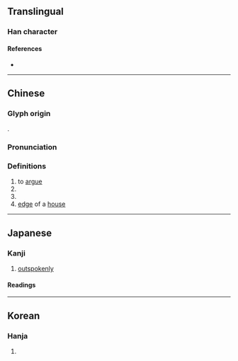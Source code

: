 {{character info/new}}
{{character info|0x2F840}}
==Translingual==

===Han character===
{{Han char|rn=30|rad=口|as=06|sn=9|four=66207|canj=RRMMS|ids=⿱吅亏}}

====References====
* {{Han ref|kx=0186.020|dkj=03529|dj=0405.240|hdz=10615.060|uh=54A2|ud=21666|bh=CE4B|bd=52811}}

----

==Chinese==
{{zh-forms|alt=㖾}}

===Glyph origin===
{{Han etym}}
{{Han compound|吅|屰|c1=s|c2=p|ls=psc}}.

===Pronunciation===
{{zh-pron
|m=è
|c=ngok6
|mn=go̍k
|mc=y
|oc=y
|ma=
|cat=n,v
}}

===Definitions===
{{zh-hanzi}}

# to [[argue]]
# {{zh-alt-form|愕|tr=-|to be [[surprise]]d}}
# {{zh-alt-form|鍔|tr=-|[[blade]] ([[edge]]) of a [[sword]]}}
# [[edge]] of a [[house]]

----

==Japanese==

===Kanji===
{{ja-kanji|grade=|rs=口06}}

# [[outspokenly]]

====Readings====
{{ja-readings
|goon=がく
|kanon=がく
|kun=おどろ-く}}

----

==Korean==

===Hanja===
{{ko-hanja|hangeul=악|rv=ak|mr=ak}}

# {{rfdef|ko|sort=口06}}
